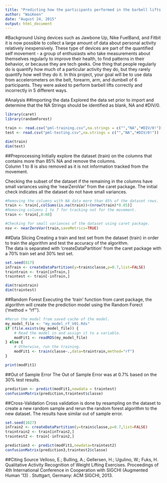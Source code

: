```yaml
---
title: "Predicting how the participants performed in the barbell lifts based on a set of variables tracked."
author: "WaiKeen"
date: "August 24, 2015"
output: html_document
---
```


#Background
Using devices such as Jawbone Up, Nike FuelBand, and Fitbit it is now possible to collect a large amount of data about personal activity relatively inexpensively. These type of devices are part of the quantified self movement - a group of enthusiasts who take measurements about themselves regularly to improve their health, to find patterns in their behavior, or because they are tech geeks. One thing that people regularly do is quantify how much of a particular activity they do, but they rarely quantify how well they do it. In this project, your goal will be to use data from accelerometers on the belt, forearm, arm, and dumbell of 6 participants. They were asked to perform barbell lifts correctly and incorrectly in 5 different ways. 

#Analysis
##Importing the data
Explored the data set prior to import and determine that the NA Strings should be identified as blank, NA and #DIV/0.

```r
library(caret)
library(randomForest)

train <- read.csv("pml-training.csv",na.strings = c("","NA","#DIV/0!"))
test <- read.csv("pml-testing.csv",na.strings = c("","NA","#DIV/0!"))

dim(train)
dim(test)
```
  
##Preprocessing
Initially explore the dataset (train) on the columns that contains more than 85% NA and remove the columns.  
Column 1 to 8 is also removed as it is not information tracked from the movement.  

Checking the subset of the dataset if the remaining in the columns have small variances using the 'nearZeroVar' from the caret package. The initial check indicates all the dataset do not have small variances.

```r
#Removing the columns with NA data more than 85% of the dataset rows.
train <- train[,colSums(is.na(train))<(nrow(train)*0.85)]
#Removing columns 1 to 7 for tracking not for the movement.
train <- train[,8:60]

#Checking for small variances of the dataset using caret package.
nsv <- nearZeroVar(train,saveMetrics=TRUE)
```
##Data Slicing
Creating a train and test set from the dataset (train) in order to train the algorithm and test the accuracy of the algorithm.  
The data is separated with 'createDataPartition' from the caret package with a 70% train set and 30% test set.
```r
set.seed(817)
inTrain <- createDataPartition(y=train$classe,p=0.7,list=FALSE)
traintrain <- train[inTrain,]
traintest <- train[-inTrain,]

dim(traintrain)
dim(traintest)
```

##Random Forest
Executing the 'train' function from caret package, the algorithm will create the prediction model using the Random Forect ('method = "rf"').  

```r
#Rerun the model from saved cache of the model.
my_model_file <- "my_model_rf_V01.Rds"
if (file.exists(my_model_file)) {
    # Read the model in and assign it to a variable.
    modFit1 <- readRDS(my_model_file)
} else {
    # Otherwise, run the training.
    modFit1 <- train(classe~.,data=traintrain,method="rf")
}

print(modFit1)
```

##Out of Sample Error
The Out of Sample Error was at 0.7% based on the 30% test results.

```r
prediction <- predict(modFit1,newdata = traintest)
confusionMatrix(prediction,traintest$classe)
```

##Cross-Validation
Cross validation is done by resampling on the dataset to create a new random sample and rerun the random forest algorithm to the new dataset. The results have similar out of sample error.

```r
set.seed(1027)
inTrain2 <- createDataPartition(y=train$classe,p=0.7,list=FALSE)
traintrain2 <- train[inTrain2,]
traintest2 <- train[-inTrain2,]

prediction3 <- predict(modFit1,newdata=traintest2)
confusionMatrix(prediction3,traintest2$classe)
```
##Citing Source
Velloso, E.; Bulling, A.; Gellersen, H.; Ugulino, W.; Fuks, H. Qualitative Activity Recognition of Weight Lifting Exercises. Proceedings of 4th International Conference in Cooperation with SIGCHI (Augmented Human '13) . Stuttgart, Germany: ACM SIGCHI, 2013.
